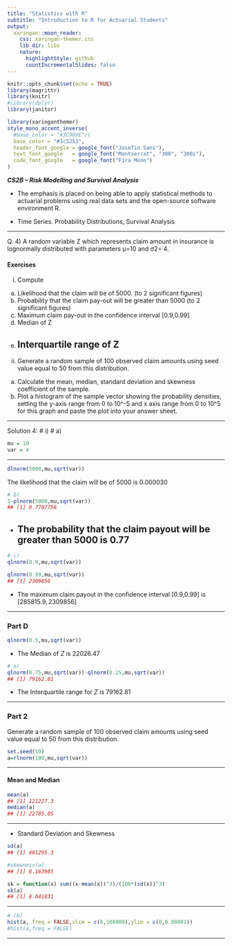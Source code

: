 ```yaml
---
title: "Statistics with R"
subtitle: "Introduction to R for Actuarial Students"
output:
  xaringan::moon_reader:
    css: xaringan-themer.css
    lib_dir: libs
    nature:
      highlightStyle: github
      countIncrementalSlides: false
---
```



```r
knitr::opts_chunk$set(echo = TRUE)
library(magrittr)
library(knitr)
#library(dplyr)
library(janitor)


```

```r
library(xaringanthemer)
style_mono_accent_inverse(
  #base_color = "#3C989E")(
  base_color = "#1c5253",
  header_font_google = google_font("Josefin Sans"),
  text_font_google   = google_font("Montserrat", "300", "300i"),
  code_font_google   = google_font("Fira Mono")
)
```


***CS2B – Risk Modelling and Survival Analysis ***


* The emphasis is placed on being able to apply statistical methods to actuarial problems using real data sets and the open-source software environment R. 

* Time Series. Probability Distributions, Survival Analysis

---

Q. 4) A random variable Z which represents claim amount in insurance is lognormally distributed 
with parameters μ=10 and σ2= 4.

#### Exercises

i) Compute
a) Likelihood that the claim will be of 5000. (to 2 significant figures) 
b) Probability that the claim pay-out will be greater than 5000 (to 2 significant figures)
c) Maximum claim pay-out in the confidence interval [0.9,0.99] 
d) Median of Z 
e) Interquartile range of Z 
---

ii) Generate a random sample of 100 observed claim amounts using seed value equal to 50 
from this distribution. 
a) Calculate the mean, median, standard deviation and skewness coefficient of the 
sample. 
b) Plot a histogram of the sample vector showing the probability densities, setting the 
y-axis range from 0 to 10^-5 and x axis range from 0 to 10^5 for this graph and paste 
the plot into your answer sheet. 



---

Solution 4:
# i)
# a)
```r
mu = 10
var = 4
```

---

```r
dlnorm(5000,mu,sqrt(var))

```

The likelihood that the claim will be of 5000 is 0.000030


```r
# b)
1-plnorm(5000,mu,sqrt(var))
## [1] 0.7707756

```

* The probability that the claim payout will be greater than 5000 is 0.77
---

```r
# c)
qlnorm(0.9,mu,sqrt(var))
```


```r
qlnorm(0.99,mu,sqrt(var))
## [1] 2309856

```

* The maximum claim payout in the confidence interval [0.9,0.99] is $[285815.9, 2309856]$

---

### Part D 

```r
qlnorm(0.5,mu,sqrt(var))
```

* The Median of $Z$ is 22026.47


```r
# e)
qlnorm(0.75,mu,sqrt(var))-qlnorm(0.25,mu,sqrt(var))
## [1] 79162.81

```


* The Interquartile range for $Z$ is 79162.81

---

### Part 2

Generate a random sample of 100 observed claim amounts using seed value equal to 50 
from this distribution. 

```r
set.seed(50)
a=rlnorm(100,mu,sqrt(var))
```

---


#### Mean and Median 

```r
mean(a)
## [1] 121227.3
median(a)
## [1] 22785.05
```
---

* Standard Deviation and Skewness

```r
sd(a)
## [1] 481295.3

#skewness(a)
## [1] 8.163985
```


```r
sk = function(x) sum((x-mean(x))^3)/(100*(sd(x))^3)
sk(a)
## [1] 8.041831
```

---


```r
# (b)
hist(a, freq = FALSE,xlim = c(0,100000),ylim = c(0,0.00001))
#hist(a,freq = FALSE)
```

---